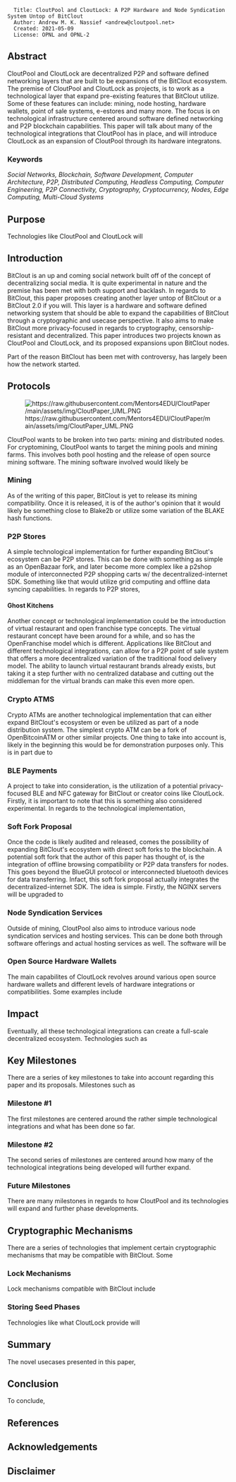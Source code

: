 <pre>
  Title: CloutPool and CloutLock: A P2P Hardware and Node Syndication System Untop of BitClout
  Author: Andrew M. K. Nassief <andrew@cloutpool.net>
  Created: 2021-05-09
  License: OPNL and OPNL-2
</pre>

== Abstract ==
CloutPool and CloutLock are decentralized P2P and software defined networking layers that are built to be expansions of the BitClout ecosystem. The premise of CloutPool and CloutLock as projects, is to work as a technological layer that expand pre-existing features that BitClout utilize. Some of these features can include: mining, node hosting, hardware wallets, point of sale systems, e-estores and many more. The focus is on technological infrastructure centered around software defined networking and P2P blockchain capabilities. This paper will talk about many of the technological integrations that CloutPool has in place, and will introduce CloutLock as an expansion of CloutPool through its hardware integratons.

===Keywords=== 
''Social Networks, Blockchain, Software Development, Computer Architecture, P2P, Distributed Computing, Headless Computing, Computer Engineering, P2P Connectivity, Cryptography, Cryptocurrency, Nodes, Edge Computing, Multi-Cloud Systems''

== Purpose ==
Technologies like CloutPool and CloutLock will

== Introduction ==
BitClout is an up and coming social network built off of the concept of decentralizing social media. It is quite experimental in nature and the premise has been met with both support and backlash. In regards to BitClout, this paper proposes creating another layer untop of BitClout or a BitClout 2.0 if you will. This layer is a hardware and software defined networking system that should be able to expand the capabilities of BitClout through a cryptographic and usecase perspective. It also aims to make BitClout more privacy-focused in regards to cryptography, censorship-resistant and decentralized. This paper introduces two projects known as CloutPool and CloutLock, and its proposed expansions upon BitClout nodes.

Part of the reason BitClout has been met with controversy, has largely been how the network started. 

== Protocols ==
[[File:https://raw.githubusercontent.com/Mentors4EDU/CloutPaper/main/assets/img/CloutPaper_UML.PNG]]

CloutPool wants to be broken into two parts: mining and distributed nodes. For cryptomining, CloutPool wants to target the mining pools and mining farms. This involves both pool hosting and the release of open source mining software. The mining software involved would likely be

=== Mining ===
As of the writing of this paper, BitClout is yet to release its mining compatibility. Once it is released, it is of the author's opinion that it would likely be something close to Blake2b or utilize some variation of the BLAKE hash functions.

=== P2P Stores ===
A simple technological implementation for further expanding BitClout's ecosystem can be P2P stores. This can be done with something as simple as an OpenBazaar fork, and later become more complex like a p2shop module of interconnected P2P shopping carts w/ the decentralized-internet SDK. Something like that would utilize grid computing and offline data syncing capabilities. In regards to P2P stores, 

==== Ghost Kitchens ====
Another concept or technological implementation could be the introduction of virtual restaurant and open franchise type concepts. The virtual restaurant concept have been around for a while, and so has the OpenFranchise model which is different. Applications like BitClout and different technological integrations, can allow for a P2P point of sale system that offers a more decentralized variation of the traditional food delivery model. The ability to launch virtual restaurant brands already exists, but taking it a step further with no centralized database and cutting out the middleman for the virtual brands can make this even more open.

=== Crypto ATMS ===
Crypto ATMs are another technological implementation that can either expand BitClout's ecosystem or even be utilized as part of a node distribution system. The simplest crypto ATM can be a fork of OpenBitcoinATM or other similar projects. One thing to take into account is, likely in the beginning this would be for demonstration purposes only. This is in part due to 

=== BLE Payments ===
A project to take into consideration, is the utilization of a potential privacy-focused BLE and NFC gateway for BitClout or creator coins like CloutLock. Firstly, it is important to note that this is something also considered experimental. In regards to the technological implementation, 

=== Soft Fork Proposal ===
Once the code is likely audited and released, comes the possibility of expanding BitClout's ecosystem with direct soft forks to the blockchain. A potential soft fork that the author of this paper has thought of, is the integration of offline browsing compatibility or P2P data transfers for nodes. This goes beyond the BlueGUI protocol or interconnected bluetooth devices for data transferring. Infact, this soft fork proposal actually integrates the decentralized-internet SDK. The idea is simple. Firstly, the NGINX servers will be upgraded to

=== Node Syndication Services ===
Outside of mining, CloutPool also aims to introduce various node syndication services and hosting services. This can be done both through software offerings and actual hosting services as well. The software will be

=== Open Source Hardware Wallets ===
The main capabilites of CloutLock revolves around various open source hardware wallets and different levels of hardware integrations or compatibilities. Some examples include

== Impact ==
Eventually, all these technological integrations can create a full-scale decentralized ecosystem. Technologies such as 

== Key Milestones ==
There are a series of key milestones to take into account regarding this paper and its proposals. Milestones such as 

=== Milestone #1 ===
The first milestones are centered around the rather simple technological integrations and what has been done so far.

=== Milestone #2 ===
The second series of milestones are centered around how many of the technological integrations being developed will further expand.

=== Future Milestones ===
There are many milestones in regards to how CloutPool and its technologies will expand and further phase developments.

== Cryptographic Mechanisms ==
There are a series of technologies that implement certain cryptographic mechanisms that may be compatible with BitClout. Some 

=== Lock Mechanisms ===
Lock mechanisms compatible with BitClout include

=== Storing Seed Phases ===
Technologies like what CloutLock provide will

== Summary ==
The novel usecases presented in this paper, 

== Conclusion ==
To conclude, 

== References ==

== Acknowledgements ==

== Disclaimer ==
